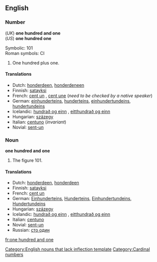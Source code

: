 ==English==

===Number===
(''UK'') '''one hundred and one'''<br>
(''US'') '''one hundred one'''

Symbolic: 101<br>
Roman symbols: CI

# One hundred plus one.

====Translations====

*Dutch: [[honderdeen]], [[honderdeneen]]
*Finnish: [[satayksi]]
*French: [[cent un]] {{m}}, [[cent une]] {{f}} (''need to be checked by a native speaker'')
*German: [[einhunderteins]], [[hunderteins]], [[einhundertundeins]], [[hundertundeins]]
*Icelandic: [[hundrað og einn]] {{m}}, [[eitthundrað og einn]] {{m}}
*Hungarian: [[százegy]]
*Italian: [[centuno]] (''invariant'')
*Novial: [[sent-un]]

===Noun===
'''one hundred and one'''[[Category:English nouns that lack inflection template]]

# The figure 101.

====Translations====

*Dutch: [[honderdeen]], [[honderdeen]]
*Finnish: [[satayksi]]
*French: [[cent un]] {{m}}
*German: [[Einhunderteins]], [[Hunderteins]], [[Einhundertundeins]], [[Hundertundeins]]
*Hungarian: [[százegy]]
*Icelandic: [[hundrað og einn]] {{m}}, [[eitthundrað og einn]] {{m}}
*Italian: [[centuno]]
*Novial: [[sent-un]]
*Russian: [[сто один]]

[[Category:Cardinal numbers]]

[[fr:one hundred and one]]